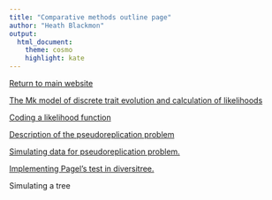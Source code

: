 ```yaml
---
title: "Comparative methods outline page"
author: "Heath Blackmon"
output: 
  html_document:
    theme: cosmo
    highlight: kate
---
```

  
[Return to main website](http://coleoguy.github.io/resources.html)

[The Mk model of discrete trait evolution and calculation of likelihoods](http://coleoguy.github.io/comparative/comparative.html)

[Coding a likelihood function](http://coleoguy.github.io/comparative/comparative_2.html)

[Description of the pseudoreplication problem](http://coleoguy.github.io/comparative/comparative_4.html)

[Simulating data for pseudoreplication problem.](http://coleoguy.github.io/comparative/comparative_3.html)

[Implementing Pagel's test in diversitree.](http://coleoguy.github.io/comparative/comparative_5.html)

Simulating a tree


